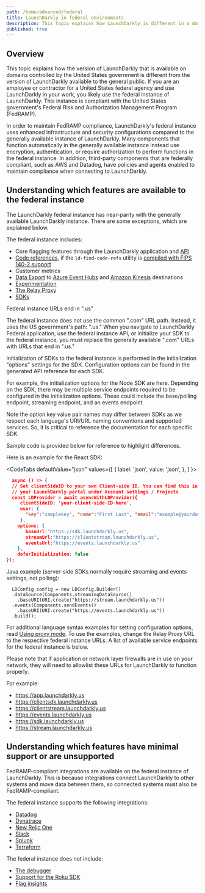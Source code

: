 ```yaml
---
path: /home/advanced/federal
title: LaunchDarkly in federal environments
description: This topic explains how LaunchDarkly is different in a domain controlled by the United States government.
published: true
---
```


## Overview

This topic explains how the version of LaunchDarkly that is available on domains controlled by the United States government is different from the version of LaunchDarkly available to the general public. If you are an employee or contractor for a United States federal agency and use LaunchDarkly in your work, you likely use the federal instance of LaunchDarkly. This instance is compliant with the United States government's Federal Risk and Authorization Management Program (FedRAMP).

In order to maintain FedRAMP compliance, LaunchDarkly's federal instance uses enhanced infrastructure and security configurations compared to the generally available instance of LaunchDarkly. Many components that function automatically in the generally available instance instead use encryption, authentication, or require authorization to perform functions in the federal instance. In addition, third-party components that are federally compliant, such as AWS and Datadog, have policies and agents enabled to maintain compliance when connecting to LaunchDarkly.

## Understanding which features are available to the federal instance

The LaunchDarkly federal instance has near-parity with the generally available LaunchDarkly instance. There are some exceptions, which are explained below.

The federal instance includes:

* Core flagging features through the LaunchDarkly application and [API](https://apidocs.launchdarkly.com)
* [Code references](/home/code/code-references), if the `ld-find-code-refs` utility is [compiled with FIPS 140-2 support](/home/code/code-references/#using-code-references-in-federal-environments)
* Customer metrics
* [Data Export](/home/data-export) to [Azure Event Hubs](/home/data-export/event-hub) and [Amazon Kinesis](/home/data-export/kinesis) destinations
* [Experimentation](/home/experimentation)
* [The Relay Proxy](/home/relay-proxy)
* [SDKs](/sdk)

<Callout intent="info">
<CalloutTitle>Federal instance URLs end in ".us"</CalloutTitle>
<CalloutDescription>
  
The federal instance does not use the common ".com" URL path. Instead, it uses the US government's path: ".us." When you navigate to LaunchDarkly Federal application, use the federal instance API, or initialize your SDK to the federal instance, you must replace the generally available ".com" URLs with URLs that end in ".us." 

Initialization of SDKs to the federal instance is performed in the initialization "options" settings for the SDK. Configuration options can be found in the generated API reference for each SDK. 

For example, the initialization options for the Node SDK are here. Depending on the SDK, there may be multiple service endpoints required to be configured in the initialization options. These could include the base/polling endpoint, streaming endpoint, and an events endpoint. 

Note the option key value pair names may differ between SDKs as we respect each language's URI/URL naming conventions and supported services. So, it is critical to reference the documentation for each specific SDK. 

Sample code is provided below for reference to highlight differences.
 
Here is an example for the React SDK:
  
  <CodeTabs
defaultValue="json"
values={[
  { label: 'json', value: 'json', },
]
}>
<CodeTabItem value="json">

```json
  async () => {
  // Set clientSideID to your own Client-side ID. You can find this in
  // your LaunchDarkly portal under Account settings / Projects
  const LDProvider = await asyncWithLDProvider({
     clientSideID: 'your-client-side-ID-here',
     user: {
       "key":"samplekey", "name":"First Last", "email":"example@yourdomain.com"
     },
    options: {
       baseUrl:"https://sdk.launchdarkly.us",
       streamUrl:"https://clientstream.launchdarkly.us",
       eventsUrl:"https://events.launchdarkly.us"
    },
    deferInitialization: false
});  
 ```
  Java example (server-side SDKs normally require streaming and events settings, not polling):
 
```
  LDConfig config = new LDConfig.Builder()
  .dataSource(Components.streamingDataSource()
    .baseURI(URI.create("https://stream.launchdarkly.us"))
  .events(Components.sendEvents()
    .baseURI(URI.create("https://events.launchdarkly.us"))
  .build();
 ```
  
For additional language syntax examples for setting configuration options, read [Using proxy mode](sdk/features/relay-proxy-configuration/proxy-mode). To use the examples, change the Relay Proxy URL to the respective federal instance URLs. A list of available service endpoints for the federal instance is below.

Please note that if application or network layer firewalls are in use on your network, they will need to allowlist these URLs for LaunchDarkly to function properly.

For example:

* https://app.launchdarkly.us
* https://clientsdk.launchdarkly.us
* https://clientstream.launchdarkly.us
* https://events.launchdarkly.us
* https://sdk.launchdarkly.us
* https://stream.launchdarkly.us

</CalloutDescription>
</Callout>

## Understanding which features have minimal support or are unsupported

FedRAMP-compliant integrations are available on the federal instance of LaunchDarkly. This is because integrations connect LaunchDarkly to other systems and move data between them, so connected systems must also be FedRAMP-compliant.

The federal instance supports the following integrations:

* [Datadog](/integrations/datadog)
* [Dynatrace](/integrations/dynatrace)
* [New Relic One](/integrations/new-relic)
* [Slack](/integrations/slack)
* [Splunk](/integrations/splunk)
* [Terraform](/integrations/terraform)

The federal instance does not include:

* [The debugger](/home/flags/debugger)
* [Support for the Roku SDK](/sdk/client-side/roku)
* [Flag insights](home/flags/insights)
